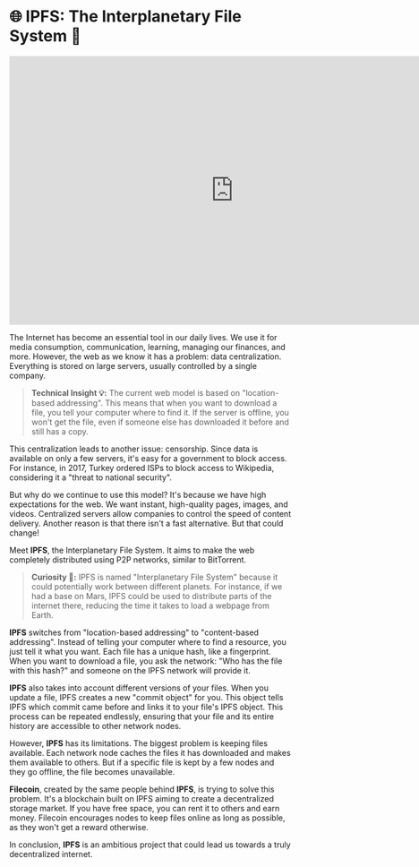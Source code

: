 # 🌐 IPFS: The Interplanetary File System 🚀

<iframe width="800" height="480" src="https://www.youtube.com/embed/5Uj6uR3fp-U" frameborder="0" allow="accelerometer; autoplay; clipboard-write; encrypted-media; gyroscope; picture-in-picture" allowfullscreen></iframe>

The Internet has become an essential tool in our daily lives. We use it for media consumption, communication, learning, managing our finances, and more. However, the web as we know it has a problem: data centralization. Everything is stored on large servers, usually controlled by a single company. 

> **Technical Insight 💡:** The current web model is based on "location-based addressing". This means that when you want to download a file, you tell your computer where to find it. If the server is offline, you won't get the file, even if someone else has downloaded it before and still has a copy.

This centralization leads to another issue: censorship. Since data is available on only a few servers, it's easy for a government to block access. For instance, in 2017, Turkey ordered ISPs to block access to Wikipedia, considering it a "threat to national security".

But why do we continue to use this model? It's because we have high expectations for the web. We want instant, high-quality pages, images, and videos. Centralized servers allow companies to control the speed of content delivery. Another reason is that there isn't a fast alternative. But that could change!

Meet **IPFS**, the Interplanetary File System. It aims to make the web completely distributed using P2P networks, similar to BitTorrent. 

> **Curiosity 🧐:** IPFS is named "Interplanetary File System" because it could potentially work between different planets. For instance, if we had a base on Mars, IPFS could be used to distribute parts of the internet there, reducing the time it takes to load a webpage from Earth.

**IPFS** switches from "location-based addressing" to "content-based addressing". Instead of telling your computer where to find a resource, you just tell it what you want. Each file has a unique hash, like a fingerprint. When you want to download a file, you ask the network: "Who has the file with this hash?" and someone on the IPFS network will provide it.

**IPFS** also takes into account different versions of your files. When you update a file, IPFS creates a new "commit object" for you. This object tells IPFS which commit came before and links it to your file's IPFS object. This process can be repeated endlessly, ensuring that your file and its entire history are accessible to other network nodes.

However, **IPFS** has its limitations. The biggest problem is keeping files available. Each network node caches the files it has downloaded and makes them available to others. But if a specific file is kept by a few nodes and they go offline, the file becomes unavailable. 

**Filecoin**, created by the same people behind **IPFS**, is trying to solve this problem. It's a blockchain built on IPFS aiming to create a decentralized storage market. If you have free space, you can rent it to others and earn money. Filecoin encourages nodes to keep files online as long as possible, as they won't get a reward otherwise.

In conclusion, **IPFS** is an ambitious project that could lead us towards a truly decentralized internet. 



